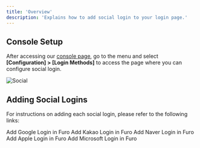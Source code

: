 ```yaml
---
title: 'Overview'
description: 'Explains how to add social login to your login page.'
---
```


## Console Setup

After accessing our [console page](https://console.furo.one), go to the menu and select **[Configuration] > [Login Methods]** to access the page where you can configure social login.

![Social](/images/social.png)

## Adding Social Logins

For instructions on adding each social login, please refer to the following links:

<CardGroup cols={2}>
  <Card title="Google" icon="google" href="/en/essentials/social-login/google">
    Add Google Login in Furo
  </Card>
  <Card title="Kakao" icon="k" href="/en/essentials/social-login/kakao">
    Add Kakao Login in Furo
  </Card>
  <Card title="Naver" icon="n" href="/en/essentials/social-login/naver">
    Add Naver Login in Furo
  </Card>
  <Card title="Apple" icon="apple" href="/en/essentials/social-login/apple">
    Add Apple Login in Furo
  </Card>
  <Card
    title="Microsoft"
    icon="microsoft"
    href="/en/essentials/social-login/microsoft"
  >
    Add Microsoft Login in Furo
  </Card>
</CardGroup>
